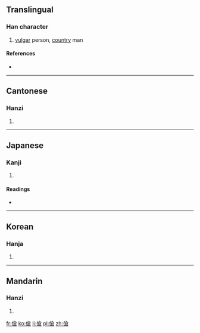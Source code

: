 {{also|伧}}
==Translingual==

===Han character===
{{Han char|rn=9|rad=人|as=10|sn=12|four=2826<sub>7</sub>|canj=人人戈口 (OOIR)}}

# [[vulgar]] person, [[country]] man

<!-- what about [[bumpkin]] or [[hick]]? -->

====References====
* {{Han ref|kx=0113.180|dkj=00964|dj=0241.080|hdz=10204.020|uh=5096|ud=20630|bh=B3C9|bd=46025}}

----

==Cantonese==

===Hanzi===
{{yue-hanzi|jyut=|y=chaang4, chong1|sim=伧}}

# {{defn|lang=yue|sort=人10}}

----

==Japanese==

===Kanji===
{{ja-kanji|grade=|rs=人10}}

# {{defn|lang=ja|sort=人10}}

====Readings====
* {{ja-readings|on=[[そう]] (sō), [[しょう]] (shō)|kun=[[いやしい]] (iyashii), [[いやしいもの]] (iyashiimono), [[いなかもの]] (inakamono)}}

----

==Korean==

===Hanja===
{{ko-hanja|hangeul=[[창]]|rv=chang|mr=ch'ang}}

# {{defn|lang=ko|sort=人10}}

----

==Mandarin==

===Hanzi===
{{cmn-hanzi|sim=伧|pin=[[cāng]] ([[cang1]])|wg=ts'ang<sup>1</sup>}}

# {{defn|lang=cmn|sort=人10}}

[[fr:傖]]
[[ko:傖]]
[[li:傖]]
[[pl:傖]]
[[zh:傖]]